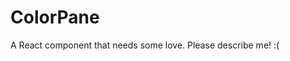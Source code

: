 
<Meta title="@flapjs/experimental/components/colorPane/ColorPane"
    component={ColorPane}/>

# ColorPane

A React component that needs some love. Please describe me! :(

<Props of={ColorPane}/>

